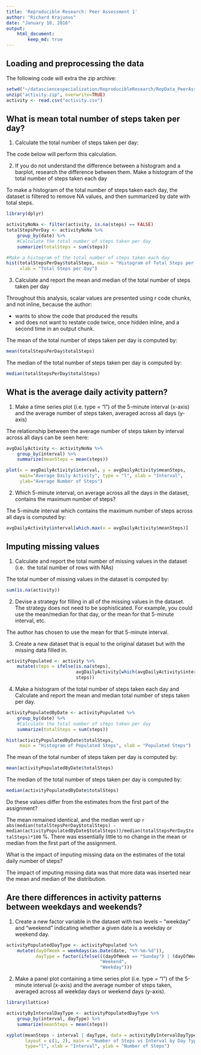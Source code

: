 ```yaml
---
title: 'Reproducible Research: Peer Assessment 1'
author: "Richard Krajunus"
date: "January 10, 2016"
output:
    html_document:
        keep_md: true
---
```



## Loading and preprocessing the data
The following code will extra the zip archive:
```r
setwd("~/datasciencespecialization/ReproducibleResearch/RepData_PeerAssessment1")
unzip("activity.zip", overwrite=TRUE)
activity <- read.csv("activity.csv")
```


## What is mean total number of steps taken per day?
1. Calculate the total number of steps taken per day:

The code below will perform this calculation.

2. If you do not understand the difference between a histogram and a barplot, 
research the difference between them. Make a histogram of the total number of 
steps taken each day

To make a histogram of the total number of steps taken each day, the dataset is
filtered to remove NA values, and then summarized by date with total steps.
```r
library(dplyr)

activityNoNa <- filter(activity, is.na(steps) == FALSE)
totalStepsPerDay <- activityNoNa %>%
    group_by(date) %>%
    #Calculate the total number of steps taken per day
    summarize(totalSteps = sum(steps)) 

#Make a histogram of the total number of steps taken each day
hist(totalStepsPerDay$totalSteps, main = "Histogram of Total Steps per Day",
     xlab = "Total Steps per Day")    
```

3. Calculate and report the mean and median of the total number of steps taken 
per day

Throughout this analysis, scalar values are presented using r code 
chunks, and not inline, because the author:

* wants to show the code that produced the results
* and does not want to restate code twice, once hidden inline, and a second time
in an output chunk.

The mean of the total number of steps taken per day is computed by:
```r
mean(totalStepsPerDay$totalSteps)
```

The median of the total number of steps taken per day is computed by:
```r
median(totalStepsPerDay$totalSteps)
```


## What is the average daily activity pattern?
1. Make a time series plot (i.e. type = "l") of the 5-minute interval (x-axis) 
and the average number of steps taken, averaged across all days (y-axis)

The relationship between the average number of steps taken by interval across 
all days can be seen here:

```r
avgDailyActivity <- activityNoNa %>%
    group_by(interval) %>%
    summarize(meanSteps = mean(steps))

plot(x = avgDailyActivity$interval, y = avgDailyActivity$meanSteps,
     main="Average Daily Activity", type = "l", xlab = "Interval",
     ylab="Average Number of Steps")
```

2. Which 5-minute interval, on average across all the days in the dataset, 
contains the maximum number of steps?

The 5-minute interval which contains the maximum number of steps across all days
is computed by:
```r
avgDailyActivity$interval[which.max(x = avgDailyActivity$meanSteps)]
```


## Imputing missing values
1. Calculate and report the total number of missing values in the dataset (i.e. 
the total number of rows with NAs)

The total number of missing values in the dataset is computed by:
``` r
sum(is.na(activity))
```

2. Devise a strategy for filling in all of the missing values in the dataset.
The strategy does not need to be sophisticated. For example, you could use the 
mean/median for that day, or the mean for that 5-minute interval, etc.

The author has chosen to use the mean for that 5-minute interval.

3. Create a new dataset that is equal to the original dataset but with the 
missing data filled in.

```r
activityPopulated <- activity %>%
    mutate(steps = ifelse(is.na(steps),
                          avgDailyActivity[which(avgDailyActivity$interval == interval)]$meanSteps,
                          steps))
```

4. Make a histogram of the total number of steps taken each day and Calculate 
and report the mean and median total number of steps taken per day.

```r
activityPopulatedByDate <- activityPopulated %>%
    group_by(date) %>%
    #Calculate the total number of steps taken per day
    summarize(totalSteps = sum(steps))

hist(activityPopulatedByDate$totalSteps,
     main = "Histogram of Populated Steps", xlab = "Populated Steps")  
```

The mean of the total number of steps taken per day is computed by:
```r
mean(activityPopulatedByDate$totalSteps)
```

The median of the total number of steps taken per day is computed by:
```r
median(activityPopulatedByDate$totalSteps)
```

Do these values differ from the estimates from the first part of the assignment?

The mean remained identical, and the median went up 
`r abs(median(totalStepsPerDay$totalSteps) - median(activityPopulatedByDate$totalSteps))/median(totalStepsPerDay$totalSteps)*100`
%.  There was essentially little to no change in the mean or median from the 
first part of the assignment.

What is the impact of imputing missing data on the estimates of the total daily
number of steps?

The impact of imputing missing data was that more data was inserted near the 
mean and median of the distribution.


## Are there differences in activity patterns between weekdays and weekends?
1. Create a new factor variable in the dataset with two levels – “weekday” and 
“weekend” indicating whether a given date is a weekday or weekend day.

```r
activityPopulatedDayType <- activityPopulated %>%
    mutate(dayOfWeek = weekdays(as.Date(date, "%Y-%m-%d")),
           dayType = factor(ifelse(((dayOfWeek == "Sunday") | (dayOfWeek == "Saturday")),
                                   "Weekend",
                                   "Weekday")))
```


2. Make a panel plot containing a time series plot (i.e. type = "l") of the 
5-minute interval (x-axis) and the average number of steps taken, averaged 
across all weekday days or weekend days (y-axis).

```r
library(lattice)

activityByIntervalDayType <- activityPopulatedDayType %>%
    group_by(interval, dayType) %>%
    summarize(meanSteps = mean(steps))

xyplot(meanSteps ~ interval | dayType, data = activityByIntervalDayType, 
       layout = c(1, 2), main = "Number of Steps vs Interval by Day Type",
       type="l", xlab = "Interval", ylab = "Number of Steps")
```